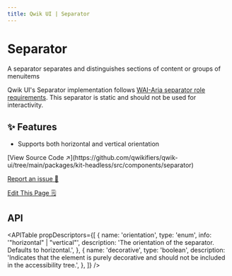 ```yaml
---
title: Qwik UI | Separator
---
```



<StatusBanner status={statusByComponent.headless.Separator} />

# Separator

A separator separates and distinguishes sections of content or groups of menuitems

<Showcase name="hero" />

Qwik UI's Separator implementation follows [WAI-Aria separator role requirements](https://www.w3.org/TR/wai-aria-1.2/#separator). This separator is static and should not be used for interactivity.

## ✨ Features

- Supports both horizontal and vertical orientation

<div class="mb-6 flex flex-col gap-2">
  [View Source Code ↗️](https://github.com/qwikifiers/qwik-ui/tree/main/packages/kit-headless/src/components/separator)

[Report an issue 🚨](https://github.com/qwikifiers/qwik-ui/issues)

[Edit This Page 🗒️](<https://github.com/qwikifiers/qwik-ui/edit/main/apps/website/src/routes/docs/headless/(components)/separator/index.mdx>)

</div>

## API

<APITable
  propDescriptors={[
    {
      name: 'orientation',
      type: 'enum',
      info: '"horizontal" | "vertical"',
      description: 'The orientation of the separator. Defaults to horizontal.',
    },
    {
      name: 'decorative',
      type: 'boolean',
      description:
        'Indicates that the element is purely decorative and should not be included in the accessibility tree.',
    },
  ]}
/>
